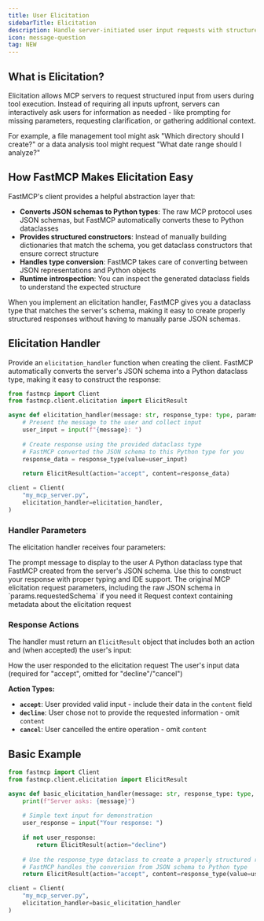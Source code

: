 ```yaml
---
title: User Elicitation
sidebarTitle: Elicitation
description: Handle server-initiated user input requests with structured schemas.
icon: message-question
tag: NEW
---
```



<VersionBadge version="2.10.0" />

## What is Elicitation?

Elicitation allows MCP servers to request structured input from users during tool execution. Instead of requiring all inputs upfront, servers can interactively ask users for information as needed - like prompting for missing parameters, requesting clarification, or gathering additional context.

For example, a file management tool might ask "Which directory should I create?" or a data analysis tool might request "What date range should I analyze?"

## How FastMCP Makes Elicitation Easy

FastMCP's client provides a helpful abstraction layer that:

- **Converts JSON schemas to Python types**: The raw MCP protocol uses JSON schemas, but FastMCP automatically converts these to Python dataclasses
- **Provides structured constructors**: Instead of manually building dictionaries that match the schema, you get dataclass constructors that ensure correct structure
- **Handles type conversion**: FastMCP takes care of converting between JSON representations and Python objects
- **Runtime introspection**: You can inspect the generated dataclass fields to understand the expected structure

When you implement an elicitation handler, FastMCP gives you a dataclass type that matches the server's schema, making it easy to create properly structured responses without having to manually parse JSON schemas.

## Elicitation Handler

Provide an `elicitation_handler` function when creating the client. FastMCP automatically converts the server's JSON schema into a Python dataclass type, making it easy to construct the response:

```python
from fastmcp import Client
from fastmcp.client.elicitation import ElicitResult

async def elicitation_handler(message: str, response_type: type, params, context) -> ElicitResult:
    # Present the message to the user and collect input
    user_input = input(f"{message}: ")
    
    # Create response using the provided dataclass type
    # FastMCP converted the JSON schema to this Python type for you
    response_data = response_type(value=user_input)
    
    return ElicitResult(action="accept", content=response_data)

client = Client(
    "my_mcp_server.py",
    elicitation_handler=elicitation_handler,
)
```

### Handler Parameters

The elicitation handler receives four parameters:

<Card icon="code" title="Elicitation Handler Parameters">
<ResponseField name="message" type="str">
  The prompt message to display to the user
</ResponseField>

<ResponseField name="response_type" type="type">
  A Python dataclass type that FastMCP created from the server's JSON schema. Use this to construct your response with proper typing and IDE support.
</ResponseField>

<ResponseField name="params" type="ElicitRequestParams">
  The original MCP elicitation request parameters, including the raw JSON schema in `params.requestedSchema` if you need it
</ResponseField>

<ResponseField name="context" type="RequestContext">
  Request context containing metadata about the elicitation request
</ResponseField>
</Card>

### Response Actions

The handler must return an `ElicitResult` object that includes both an action and (when accepted) the user's input:

<Card icon="code" title="ElicitResult Structure">
<ResponseField name="action" type="Literal['accept', 'decline', 'cancel']">
  How the user responded to the elicitation request
</ResponseField>

<ResponseField name="content" type="dataclass instance | dict | None">
  The user's input data (required for "accept", omitted for "decline"/"cancel")
</ResponseField>
</Card>

**Action Types:**
- **`accept`**: User provided valid input - include their data in the `content` field
- **`decline`**: User chose not to provide the requested information - omit `content`  
- **`cancel`**: User cancelled the entire operation - omit `content`

## Basic Example

```python
from fastmcp import Client
from fastmcp.client.elicitation import ElicitResult

async def basic_elicitation_handler(message: str, response_type: type, params, context) -> ElicitResult:
    print(f"Server asks: {message}")
    
    # Simple text input for demonstration
    user_response = input("Your response: ")
    
    if not user_response:
        return ElicitResult(action="decline")
    
    # Use the response_type dataclass to create a properly structured response
    # FastMCP handles the conversion from JSON schema to Python type
    return ElicitResult(action="accept", content=response_type(value=user_response))

client = Client(
    "my_mcp_server.py", 
    elicitation_handler=basic_elicitation_handler
)
```


